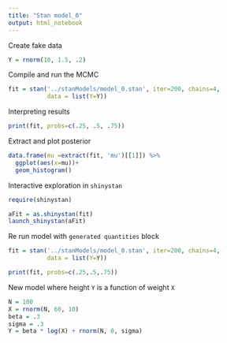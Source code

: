 ```yaml
---
title: "Stan model_0"
output: html_notebook
---
```


Create fake data

```r
Y = rnorm(10, 1.5, .2)
```

Compile and run the MCMC

```r
fit = stan('../stanModels/model_0.stan', iter=200, chains=4,
           data = list(Y=Y))
```

Interpreting results

```r
print(fit, probs=c(.25, .5, .75))
```

Extract and plot posterior

```r
data.frame(mu =extract(fit, 'mu')[[1]]) %>%
  ggplot(aes(x=mu))+
  geom_histogram()
```

Interactive exploration in `shinystan`

```r
require(shinystan)
```


```r
aFit = as.shinystan(fit)
launch_shinystan(aFit)
```

Re run model with `generated quantities` block

```r
fit = stan('../stanModels/model_0.stan', iter=200, chains=4,
           data = list(Y=Y))
```

```r
print(fit, probs=c(.25,.5,.75))
```

New model where height  `Y` is a function of weight `X`

```r
N = 100
X = rnorm(N, 60, 10)
beta = .3
sigma = .3
Y = beta * log(X) + rnorm(N, 0, sigma)
```